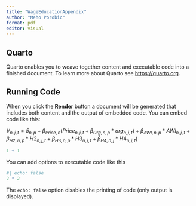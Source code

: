```yaml
---
title: "WageEducationAppendix"
author: "Meho Porobic"
format: pdf
editor: visual
---
```


## Quarto

Quarto enables you to weave together content and executable code into a finished document. To learn more about Quarto see <https://quarto.org>.

## Running Code

When you click the **Render** button a document will be generated that includes both content and the output of embedded code. You can embed code like this:

$V_{n,j,t} =\delta_{n,p} +\beta_{Price,n} (Price_{n,j,t}+\beta_{Org,n,p} *org_{n,j,t}) +\beta_{AWI,n,p} *AWI_{n,j,t} +\beta_{H2,n,p} *H2_{n,j,t} +\beta_{H3,n,p} *H3_{n,j,t} +\beta_{H4,n,j} *H4_{n,j,t})$

```r
1 + 1
```

You can add options to executable code like this

```r
#| echo: false
2 * 2
```

The `echo: false` option disables the printing of code (only output is displayed).
